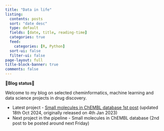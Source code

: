 ```yaml
---
title: "Data in life"
listing:
  contents: posts
  sort: "date desc"
  type: default
  fields: [date, title, reading-time]
  categories: true
  feed: 
    categories: [R, Python]
  sort-ui: false
  filter-ui: false
page-layout: full
title-block-banner: true
comments: false
---
```


**🌟Blog status🌟**

Welcome to my blog on selected cheminformatics, machine learning and data science projects in drug discovery.

* Latest project - [Small molecules in ChEMBL database 1st post](https://jhylin.github.io/Data_in_life_blog/posts/21_ML1-1-1_Small_mols_in_chembl_update/ML1-1-1_chembl_cpds_parquet_new.html) (updated 18th Oct 2024, originally released on 4th Jan 2023)
* Next project in the pipeline - Small molecules in ChEMBL database (2nd post to be posted around next Friday)

<br>

<a rel="me" href="https://fosstodon.org/@jhylin"></a>